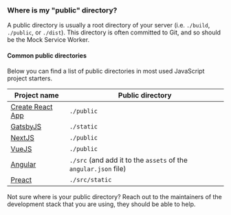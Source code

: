 ### Where is my "public" directory?

A public directory is usually a root directory of your server (i.e. `./build`, `./public`, or `./dist`). This directory is often committed to Git, and so should be the Mock Service Worker.

#### Common public directories

Below you can find a list of public directories in most used JavaScript project starters.

| Project name                                     | Public directory                                                |
| ------------------------------------------------ | --------------------------------------------------------------- |
| [Create React App](https://create-react-app.dev) | `./public`                                                      |
| [GatsbyJS](https://www.gatsbyjs.org)             | `./static`                                                      |
| [NextJS](https://nextjs.org)                     | `./public`                                                      |
| [VueJS](https://vuejs.org/)                      | `./public`                                                      |
| [Angular](https://angular.io/)                   | `./src` (and add it to the `assets` of the `angular.json` file) |
| [Preact](https://preactjs.com)                   | `./src/static`                                                  |

<Hint>
  Not sure where is your public directory? Reach out to the maintainers of the
  development stack that you are using, they should be able to help.
</Hint>

